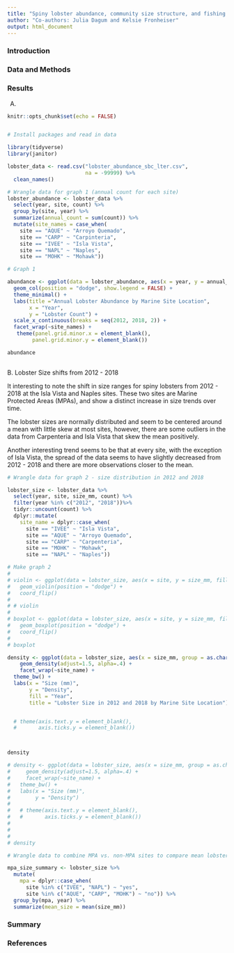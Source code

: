 ```yaml
---
title: "Spiny lobster abundance, community size structure, and fishing pressure along the Santa Barbara coast (2012 - 2018)"
author: "Co-authors: Julia Dagum and Kelsie Fronheiser"
output: html_document
---
```


### Introduction

### Data and Methods

### Results

A. 

```r
knitr::opts_chunk$set(echo = FALSE)


# Install packages and read in data

library(tidyverse)
library(janitor)

lobster_data <- read.csv("lobster_abundance_sbc_lter.csv", 
                         na = -99999) %>% 
  clean_names()

# Wrangle data for graph 1 (annual count for each site)
lobster_abundance <- lobster_data %>% 
  select(year, site, count) %>% 
  group_by(site, year) %>% 
  summarize(annual_count = sum(count)) %>% 
  mutate(site_names = case_when(
    site == "AQUE" ~ "Arroyo Quemado",
    site == "CARP" ~ "Carpinteria",
    site == "IVEE" ~ "Isla Vista",
    site == "NAPL" ~ "Naples",
    site == "MOHK" ~ "Mohawk"))
```

```r


# Graph 1

abundance <- ggplot(data = lobster_abundance, aes(x = year, y = annual_count, fill = site_names)) +
  geom_col(position = "dodge", show.legend = FALSE) +
  theme_minimal() +
  labs(title ="Annual Lobster Abundance by Marine Site Location",
       x = "Year",
       y = "Lobster Count") +
  scale_x_continuous(breaks = seq(2012, 2018, 2)) +
  facet_wrap(~site_names) +
   theme(panel.grid.minor.x = element_blank(), 
        panel.grid.minor.y = element_blank())

abundance
  

```

B. Lobster Size shifts from 2012 - 2018

It interesting to note the shift in size ranges for spiny lobsters from 2012 - 2018 at the Isla Vista and Naples sites. These two sites are Marine Protected Areas (MPAs), and show a distinct increase in size trends over time. 

The lobster sizes are normally distributed and seem to be centered around a mean with little skew at most sites, however, there are some outliers in the data from Carpenteria and Isla Vista that skew the mean positively. 

Another interesting trend seems to be that at every site, with the exception of Isla Vista, the spread of the data seems to have slightly decreased from 2012 - 2018 and there are more observations closer to the mean.


```r

# Wrangle data for graph 2 - size distribution in 2012 and 2018

lobster_size <- lobster_data %>% 
  select(year, site, size_mm, count) %>% 
  filter(year %in% c("2012", "2018"))%>%
  tidyr::uncount(count) %>%
  dplyr::mutate(
    site_name = dplyr::case_when(
      site == "IVEE" ~ "Isla Vista", 
      site == "AQUE" ~ "Arroyo Quemado", 
      site == "CARP" ~ "Carpenteria", 
      site == "MOHK" ~ "Mohawk", 
      site == "NAPL" ~ "Naples"))

# Make graph 2
#  
# violin <- ggplot(data = lobster_size, aes(x = site, y = size_mm, fill = as.character(year))) +
#   geom_violin(position = "dodge") +
#   coord_flip()
# 
# # violin
# 
# boxplot <- ggplot(data = lobster_size, aes(x = site, y = size_mm, fill = as.character(year))) +
#   geom_boxplot(position = "dodge") +
#   coord_flip()
# 
# boxplot

density <- ggplot(data = lobster_size, aes(x = size_mm, group = as.character(year), fill = as.character(year))) +
    geom_density(adjust=1.5, alpha=.4) +
    facet_wrap(~site_name) + 
  theme_bw() +
  labs(x = "Size (mm)", 
       y = "Density", 
       fill = "Year", 
       title = "Lobster Size in 2012 and 2018 by Marine Site Location") 


  # theme(axis.text.y = element_blank(),
  #       axis.ticks.y = element_blank())



density

# density <- ggplot(data = lobster_size, aes(x = size_mm, group = as.character(year), fill = as.character(year))) +
#     geom_density(adjust=1.5, alpha=.4) +
#     facet_wrap(~site_name) + 
#   theme_bw() +
#   labs(x = "Size (mm)", 
#        y = "Density") 
# 
#   # theme(axis.text.y = element_blank(),
#   #       axis.ticks.y = element_blank())
# 
# 
# 
# density

```

```r
# Wrangle data to combine MPA vs. non-MPA sites to compare mean lobster sizes in 2012 and 2018

mpa_size_summary <- lobster_size %>% 
  mutate(
    mpa = dplyr::case_when(
      site %in% c("IVEE", "NAPL") ~ "yes", 
      site %in% c("AQUE", "CARP", "MOHK") ~ "no")) %>% 
  group_by(mpa, year) %>% 
  summarize(mean_size = mean(size_mm))


```


### Summary

### References

